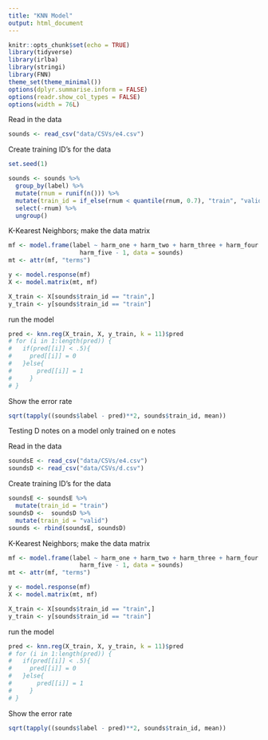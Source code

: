 ```yaml
---
title: "KNN Model"
output: html_document
---
```


```r
knitr::opts_chunk$set(echo = TRUE)
library(tidyverse)
library(irlba)
library(stringi)
library(FNN)
theme_set(theme_minimal())
options(dplyr.summarise.inform = FALSE)
options(readr.show_col_types = FALSE)
options(width = 76L)
```


Read in the data
```r
sounds <- read_csv("data/CSVs/e4.csv")
```

Create training ID's for the data
```r
set.seed(1)

sounds <- sounds %>%
  group_by(label) %>%
  mutate(rnum = runif(n())) %>%
  mutate(train_id = if_else(rnum < quantile(rnum, 0.7), "train", "valid")) %>%
  select(-rnum) %>%
  ungroup()
```


K-Kearest Neighbors; make the data matrix
```r
mf <- model.frame(label ~ harm_one + harm_two + harm_three + harm_four + 
                    harm_five - 1, data = sounds)
mt <- attr(mf, "terms")

y <- model.response(mf)
X <- model.matrix(mt, mf)

X_train <- X[sounds$train_id == "train",]
y_train <- y[sounds$train_id == "train"]
```

run the model
```r
pred <- knn.reg(X_train, X, y_train, k = 11)$pred
# for (i in 1:length(pred)) {
#   if(pred[[i]] < .5){
#     pred[[i]] = 0
#   }else{
#       pred[[i]] = 1
#     }
# }
```

Show the error rate
```r
sqrt(tapply((sounds$label - pred)**2, sounds$train_id, mean))
```


Testing D notes on a model only trained on e notes

Read in the data
```r
soundsE <- read_csv("data/CSVs/e4.csv")
soundsD <- read_csv("data/CSVs/d.csv")
```

Create training ID's for the data
```r
soundsE <- soundsE %>%
  mutate(train_id = "train")
soundsD <-  soundsD %>%
  mutate(train_id = "valid")
sounds <- rbind(soundsE, soundsD)
```


K-Kearest Neighbors; make the data matrix
```r
mf <- model.frame(label ~ harm_one + harm_two + harm_three + harm_four + 
                    harm_five - 1, data = sounds)
mt <- attr(mf, "terms")

y <- model.response(mf)
X <- model.matrix(mt, mf)

X_train <- X[sounds$train_id == "train",]
y_train <- y[sounds$train_id == "train"]
```

run the model
```r
pred <- knn.reg(X_train, X, y_train, k = 11)$pred
# for (i in 1:length(pred)) {
#   if(pred[[i]] < .5){
#     pred[[i]] = 0
#   }else{
#       pred[[i]] = 1
#     }
# }
```

Show the error rate
```r
sqrt(tapply((sounds$label - pred)**2, sounds$train_id, mean))
```
